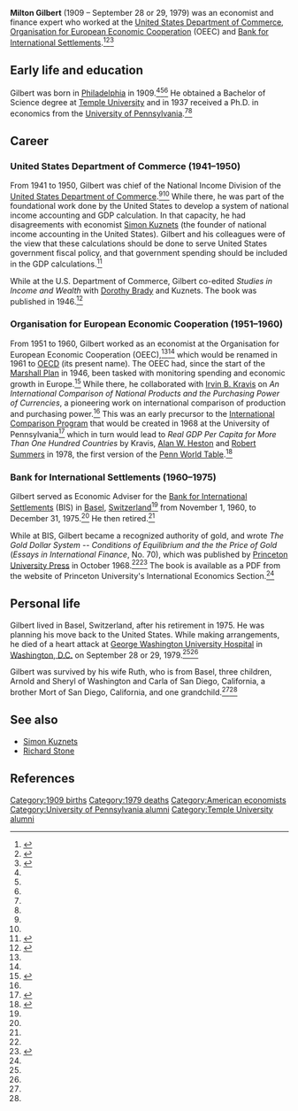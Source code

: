 '''Milton Gilbert''' (1909 – September 28 or 29, 1979) was an economist and finance expert who worked at the [[United States Department of Commerce]], [[OECD|Organisation for European Economic Cooperation]] (OEEC) and [[Bank for International Settlements]].<ref name=bis-bio>{{cite web|url = https://www.bis.org/about/biomg.htm|title = Biographical note: Milton Gilbert (1909-79), former Economic Adviser|accessdate = October 19, 2017|publisher = Bank for International Settlements}}</ref><ref name=nyt-obit>{{cite web|url = https://www.nytimes.com/1979/10/04/archives/milton-gilbert-70-was-finance-expert-a-former-adviser-for-the-bank.html|title = MILTON GILBERT, 70; WAS FINANCE EXPERT|last = Clark|first = Alfred E.|date = October 4, 1979|accessdate = October 19, 2017|publisher = ''[[New York Times]]''}}</ref><ref name=wapo-obit>{{cite web|url = https://www.washingtonpost.com/archive/local/1979/09/30/milton-gilbert-economist-authority-on-gold/a7983cbc-dba7-47ae-8e92-c2aa501e41ae/|title = Milton Gilbert, Economist, Authority on Gold|publisher = ''[[Washington Post]]''|date = September 30, 1979|accessdate = October 19, 2017}}</ref>

== Early life and education ==

Gilbert was born in [[Philadelphia]] in 1909.<ref name=bis-bio/><ref name=nyt-obit/><ref name=wapo-obit/> He obtained a Bachelor of Science degree at [[Temple University]] and in 1937 received a Ph.D. in economics from the [[University of Pennsylvania]].<ref name=nyt-obit/><ref name=wapo-obit/>

== Career ==

=== United States Department of Commerce (1941–1950) ===

From 1941 to 1950, Gilbert was chief of the National Income Division of the [[United States Department of Commerce]].<ref name=nyt-obit/><ref name=wapo-obit/>  While there, he was part of the foundational work done by the United States to develop a system of national income accounting and GDP calculation. In that capacity, he had disagreements with economist [[Simon Kuznets]] (the founder of national income accounting in the United States). Gilbert and his colleagues were of the view that these calculations should be done to serve United States government fiscal policy, and that government spending should be included in the GDP calculations.<ref name=gdp-brief-history>{{cite web|url = https://books.google.com/books/about/GDP.html?id=t7pKCAAAQBAJ|title = GDP: A Brief but Affectionate History|last = Coyle|first = Diane|accessdate = October 17, 2017}}</ref>{{rp|27-28}}

While at the U.S. Department of Commerce, Gilbert co-edited ''Studies in Income and Wealth'' with [[Dorothy Brady]] and Kuznets. The book was published in 1946.<ref>{{cite book|url = http://papers.nber.org/books/unkn46-2|title = Studies in Income and Wealth|date = January 1, 1946|accessdate = October 19, 2017}}</ref>

=== Organisation for European Economic Cooperation (1951–1960) ===

From 1951 to 1960, Gilbert worked as an economist at the Organisation for European Economic Cooperation (OEEC),<ref name=nyt-obit/><ref name=wapo-obit/> which would be renamed in 1961 to [[OECD]] (its present name). The OEEC had, since the start of the [[Marshall Plan]] in 1946, been tasked with monitoring spending and economic growth in Europe.<ref name=gdp-modernity-making>{{cite book|title = The Great Invention: The Story of GDP and the Making and Unmaking of the Modern World|url = https://books.google.com/books?id=fE89DAAAQBAJ|accessdate = October 16, 2017}}</ref>{{rp|35}} While there, he collaborated with [[Irvin B. Kravis]] on ''An International Comparison of National Products and the Purchasing Power of Currencies'', a pioneering work on international comparison of production and purchasing power.<ref name=wapo-obit/> This was an early precursor to the [[International Comparison Program]] that would be created in 1968 at the University of Pennsylvania<ref>{{cite web |url=http://web.worldbank.org/WBSITE/EXTERNAL/DATASTATISTICS/ICPEXT/0,,contentMDK:22377133~menuPK:6782010~pagePK:60002244~piPK:62002388~theSitePK:270065,00.html |title=International Comparison Program - History |accessdate=October 5, 2017}}</ref> which in turn would lead to ''Real GDP Per Capita for More Than One Hundred Countries'' by Kravis, [[Alan W. Heston]] and [[Robert Summers]] in 1978, the first version of the [[Penn World Table]].<ref>{{cite web |url=http://voxeu.org/article/newer-better-penn-world-table-growth-estimates |title=Is newer better? The Penn World Table growth estimates |first1=Simon |last1=Johnson |first2=Arvind |last2=Subramanian |first3=Will |last3=Larson |first4=Chris |last4=Papageorgiou |publisher=VOX, CEPR's Policy Portal |date=December 7, 2009 |accessdate=October 3, 2017}}</ref>

=== Bank for International Settlements (1960–1975) ===

Gilbert served as Economic Adviser for the [[Bank for International Settlements]] (BIS) in [[Basel]], [[Switzerland]]<ref name=nyt-obit/> from November 1, 1960, to December 31, 1975.<ref name=bis-bio/> He then retired.<ref name=wapo-obit/>

While at BIS, Gilbert became a recognized authority of gold, and wrote ''The Gold Dollar System -- Conditions of Equilibrium and the the Price of Gold'' (''Essays in International Finance'', No. 70), which was published by [[Princeton University Press]] in October 1968.<ref name=wapo-obit/><ref name=ies-pdf>{{cite web|url = https://www.princeton.edu/~ies/IES_Essays/E70.pdf|title = The Gold Dollar System -- Conditions of Equilibrium and the the Price of Gold (PDF)|last = Gilbert|first = Milton|date = October 1, 1968|accessdate = October 19, 2017}}</ref> The book is available as a PDF from the website of Princeton University's International Economics Section.<ref name=ies-pdf/>

== Personal life ==

Gilbert lived in Basel, Switzerland, after his retirement in 1975. He was planning his move back to the United States. While making arrangements, he died of a heart attack at [[George Washington University Hospital]] in [[Washington, D.C.]] on September 28 or 29, 1979.<ref name=nyt-obit/><ref name=wapo-obit/>

Gilbert was survived by his wife Ruth, who is from Basel, three children, Arnold and Sheryl of Washington and Carla of San Diego, California, a brother Mort of San Diego, California, and one grandchild.<ref name=wapo-obit/><ref name=nyt-obit/>

== See also ==

* [[Simon Kuznets]]
* [[Richard Stone]]

== References ==

{{reflist|30em}}

{{DEFAULTSORT:Gilbert, Milton}}
[[Category:1909 births]]
[[Category:1979 deaths]]
[[Category:American economists]]
[[Category:University of Pennsylvania alumni]]
[[Category:Temple University alumni]]
